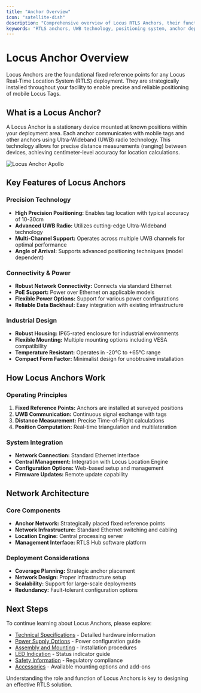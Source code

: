```yaml
---
title: "Anchor Overview"
icon: "satellite-dish"
description: "Comprehensive overview of Locus RTLS Anchors, their functionality, and role in real-time location systems"
keywords: "RTLS anchors, UWB technology, positioning system, anchor deployment, location tracking, indoor positioning, real-time location"
---
```


# Locus Anchor Overview

Locus Anchors are the foundational fixed reference points for any Locus Real-Time Location System (RTLS) deployment. They are strategically installed throughout your facility to enable precise and reliable positioning of mobile Locus Tags.

## What is a Locus Anchor?

A Locus Anchor is a stationary device mounted at known positions within your deployment area. Each anchor communicates with mobile tags and other anchors using Ultra-Wideband (UWB) radio technology. This technology allows for precise distance measurements (ranging) between devices, achieving centimeter-level accuracy for location calculations.

![Locus Anchor Apollo](../images/anchor-apollo.png)

## Key Features of Locus Anchors

### Precision Technology

* **High Precision Positioning:** Enables tag location with typical accuracy of 10-30cm
* **Advanced UWB Radio:** Utilizes cutting-edge Ultra-Wideband technology
* **Multi-Channel Support:** Operates across multiple UWB channels for optimal performance
* **Angle of Arrival:** Supports advanced positioning techniques (model dependent)

### Connectivity & Power

* **Robust Network Connectivity:** Connects via standard Ethernet
* **PoE Support:** Power over Ethernet on applicable models
* **Flexible Power Options:** Support for various power configurations
* **Reliable Data Backhaul:** Easy integration with existing infrastructure

### Industrial Design

* **Robust Housing:** IP65-rated enclosure for industrial environments
* **Flexible Mounting:** Multiple mounting options including VESA compatibility
* **Temperature Resistant:** Operates in -20°C to +65°C range
* **Compact Form Factor:** Minimalist design for unobtrusive installation

## How Locus Anchors Work

### Operating Principles

1. **Fixed Reference Points:** Anchors are installed at surveyed positions
2. **UWB Communication:** Continuous signal exchange with tags
3. **Distance Measurement:** Precise Time-of-Flight calculations
4. **Position Computation:** Real-time triangulation and multilateration

### System Integration

* **Network Connection:** Standard Ethernet interface
* **Central Management:** Integration with Locus Location Engine
* **Configuration Options:** Web-based setup and management
* **Firmware Updates:** Remote update capability

## Network Architecture

### Core Components

* **Anchor Network:** Strategically placed fixed reference points
* **Network Infrastructure:** Standard Ethernet switching and cabling
* **Location Engine:** Central processing server
* **Management Interface:** RTLS Hub software platform

### Deployment Considerations

* **Coverage Planning:** Strategic anchor placement
* **Network Design:** Proper infrastructure setup
* **Scalability:** Support for large-scale deployments
* **Redundancy:** Fault-tolerant configuration options

## Next Steps

To continue learning about Locus Anchors, please explore:

* [Technical Specifications](./technicalspecifications) - Detailed hardware information
* [Power Supply Options](./powersupply) - Power configuration guide
* [Assembly and Mounting](./assemblyandmounting) - Installation procedures
* [LED Indication](./anchorledindication) - Status indicator guide
* [Safety Information](./safetyandregulatoryinformation) - Regulatory compliance
* [Accessories](./accessories) - Available mounting options and add-ons

Understanding the role and function of Locus Anchors is key to designing an effective RTLS solution.
